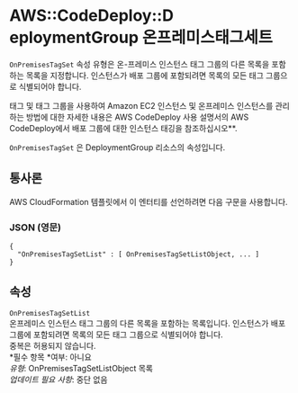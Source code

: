 # AWS::CodeDeploy::D eploymentGroup 온프레미스태그세트

`OnPremisesTagSet` 속성 유형은 온-프레미스 인스턴스 태그 그룹의 다른 목록을 포함하는 목록을 지정합니다. 인스턴스가 배포 그룹에 포함되려면 목록의 모든 태그 그룹으로 식별되어야 합니다.

태그 및 태그 그룹을 사용하여 Amazon EC2 인스턴스 및 온프레미스 인스턴스를 관리하는 방법에 대한 자세한 내용은 AWS CodeDeploy 사용 설명서의 AWS CodeDeploy에서 배포 그룹에 대한 인스턴스 태깅을 참조하십시오\*\*.

`OnPremisesTagSet` 은 DeploymentGroup 리소스의 속성입니다.

## 통사론

AWS CloudFormation 템플릿에서 이 엔터티를 선언하려면 다음 구문을 사용합니다.

### JSON (영문)

```
{
  "OnPremisesTagSetList" : [ OnPremisesTagSetListObject, ... ]
}
```

## 속성

`OnPremisesTagSetList`  
온프레미스 인스턴스 태그 그룹의 다른 목록을 포함하는 목록입니다. 인스턴스가 배포 그룹에 포함되려면 목록의 모든 태그 그룹으로 식별되어야 합니다.  
중복은 허용되지 않습니다.  
*필수 항목 *여부: 아니요  
_유형_: OnPremisesTagSetListObject 목록  
_업데이트 필요 사항_: 중단 없음
